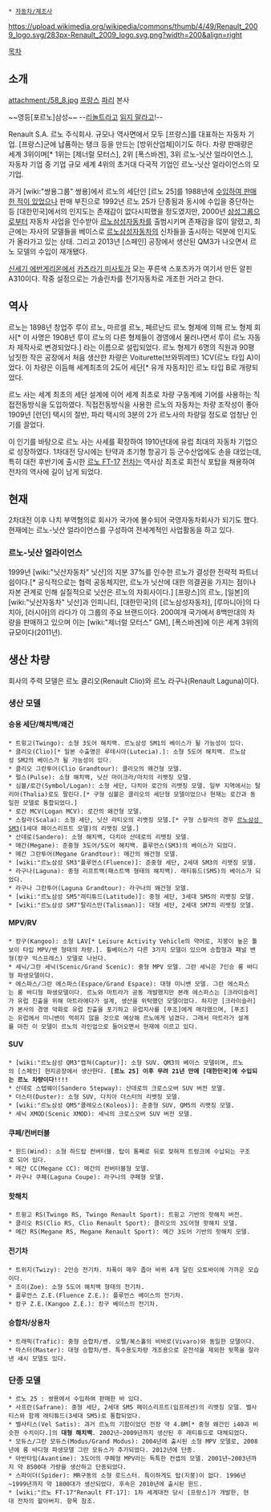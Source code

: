  * [[자동차/제조사]]

https://upload.wikimedia.org/wikipedia/commons/thumb/4/49/Renault_2009_logo.svg/283px-Renault_2009_logo.svg.png?width=200&align=right

[[목차]]

== 소개 ==
attachment:/58_8.jpg
[[프랑스]] [[파리]] 본사

~~영등[포르노]삼성~~
--[http://sunbrisbane.com/libr/libr.php?id=car_sale&page=15&sn1=on&divpage=1&sn=on&ss=off&sc=off&keyword=%C1%A4&select_arrange=name&desc=asc&no=16783 리놀트라고] [http://m.bobaedream.co.kr/board/bbs_view/truck/16638 읽지 말라고]!--

Renault S.A. 르노 주식회사. 규모나 역사면에서 모두 [프랑스]를 대표하는 자동차 기업. [프랑스]군에 납품하는 탱크 등을 만드는 [방위산업체]이기도 하다. 차량 판매량은 세계 3위이며[* 1위는 [제너럴 모터스], 2위 [폭스바겐], 3위 르노-닛산 얼라이언스.], 자동차 기업 중 기업 규모 세계 4위의 초거대 다국적 기업인 르노-닛산 얼라이언스의 모기업.

과거 [wiki:"쌍용그룹" 쌍용]에서 르노의 세단인 [르노 25]를 1988년에 [http://news.carlife.net/news/news_print.html?section=3&category=33&no=1431 수입하여 판매한 적이 있었으나] 판매 부진으로 1992년 르노 25가 단종됨과 동시에 수입을 중단하는 등 [대한민국]에서의 인지도는 존재감이 없다시피했을 정도였지만, 2000년 [[삼성그룹]]으로부터 자동차 사업을 인수받아 [[르노삼성자동차]]를 출범시키며 존재감을 많이 알렸고, 최근에는 자사의 모델들을 베이스로 [[르노삼성자동차]]의 신차들을 출시하는 덕분에 인지도가 올라가고 있는 상태. 그리고 2013년 [스페인] 공장에서 생산된 QM3가 나오면서 르노 모델의 수입이 재개됐다.

[[신세기 에반게리온]]에서 [[카츠라기 미사토]]가 모는 푸른색 스포츠카가 여기서 만든 알핀 A310이다. 작중 설정으로는 가솔린차를 전기자동차로 개조한 거라고 한다.

== 역사 ==
르노는 1898년 창업주 루이 르노, 마르셀 르노, 페르난드 르노 형제에 의해 르노 형제 회사[* 이 사명은 1908년 루이 르노의 다른 형제들이 경영에서 물러나면서 루이 르노 자동차 제작사로 변경되었다.] 라는 이름으로 설립되었다. 르노 형제가 6명의 직원과 90평 남짓한 작은 공장에서 처음 생산한 차량은 Voiturette(브와뛰레뜨) 1CV(르노 타입 A)이었다. 이 차량은 이듬해 세계최초의 2도어 세단[* 유개 자동차]인 르노 타입 B로 개량되었다.

르노 사는 세계 최초의 세단 설계에 이어 세계 최초로 차량 구동계에 기어를 사용하는 직접전동방식을 도입하였다. 직접전동방식을 사용한 르노의 자동차는 차량 조작성이 좋아 1909년 [런던] 택시의 절반, 파리 택시의 3분의 2가 르노사의 차량일 정도로 엄청난 인기를 끌었다.

이 인기를 바탕으로 르노 사는 사세를 확장하여 1910년대에 유럽 최대의 자동차 기업으로 성장하였다. 1차대전 당시에는 탄약과 초기형 항공기 등 군수산업에도 손을 대었는데, 특히 대전 후반기에 출시한 [[르노 FT-17]] [[전차]]는 역사상 최초로 회전식 포탑을 채용하여 전차의 역사에 길이 남게 되었다.

== 현재 ==
2차대전 이후 나치 부역혐의로 회사가 국가에 몰수되어 국영자동차회사가 되기도 했다. 현재에는 르노-닛산 얼라이언스를 구성하여 전세계적인 사업활동을 하고 있다.

=== 르노-닛산 얼라이언스 ===
1999년 [wiki:"닛산자동차" 닛산]의 지분 37%를 인수한 르노가 결성한 전략적 파트너쉽이다.[* 공식적으로는 협력 공동체지만, 르노가 닛산에 대한 의결권을 가지는 점이나 자본 관계로 인해 실질적으로 닛산은 르노의 자회사이다.]
[프랑스]의 르노, [일본]의 [wiki:"닛산자동차" 닛산]과 인피니티, [대한민국]의 [르노삼성자동차], [루마니아]의 다치아, [러시아]의 라다가 이 그룹의 주요 브랜드이다.
200여개 국가에서 8백만대의 차량을 판매하고 있으며 이는 [wiki:"제너럴 모터스" GM], [폭스바겐]에 이은 세계 3위의 규모이다(2011년).

== 생산 차량 ==
회사의 주력 모델은 르노 클리오(Renault Clio)와 르노 라구나(Renault Laguna)이다.

=== 생산 모델 ===
==== 승용 세단/해치백/왜건 ====
 * 트윙고(Twingo): 소형 3도어 해치백. 르노삼성 SM1의 베이스가 될 가능성이 있다.
 * 클리오(Clio)[* 일본 수출명은 루테시아(Lutecia).]: 소형 5도어 해치백. 르노삼성 SM2의 베이스가 될 가능성이 있다.
 * 클리오 그란투어(Clio Grandtour): 클리오의 왜건형 모델.
 * 펄스(Pulse): 소형 해치백, 닛산 마이크라/마치의 리뱃징 모델.
 * 심볼/로간(Symbol/Logan): 소형 세단, 다치아 로간의 리뱃징 모델. 일부 지역에서는 탈리아(Thalia)로도 팔린다.[* 구형 심볼은 클리오의 세단형 모델이었으나 현재는 로간과 동일한 모델로 통합되었다.]
 * 로간 MCV(Logan MCV): 로간의 왜건형 모델.
 * 스칼라(Scala): 소형 세단, 닛산 라티오의 리뱃징 모델.[* 구형 스칼라의 경우 [[르노삼성 SM3]](1세대 페이스리프트 모델)의 리뱃징 모델.]
 * 산데로(Sandero): 소형 해치백, 다치아 산데로의 리뱃징 모델.
 * 메간(Megane): 준중형 3도어/5도어 해치백. 플루언스(SM3)의 베이스가 되었다.
 * 메간 그란투어(Megane Grandtour): 메간의 왜건형 모델.
 * [wiki:"르노삼성 SM3"플루언스(Fluence)]: 준중형 세단, 2세대 SM3의 리뱃징 모델.
 * 라구나(Laguna): 중형 리프트백(패스트백 형태의 해치백). 래티튜드(SM5)의 베이스가 되었다.
 * 라구나 그란투어(Laguna Grandtour): 라구나의 왜건형 모델.
 * [wiki:"르노삼성 SM5"래티튜드(Latitude)]: 중형 세단, 3세대 SM5의 리뱃징 모델.
 * [wiki:"르노삼성 SM7"탈리스만(Talisman)]: 대형 세단, 2세대 SM7의 리뱃징 모델.

==== MPV/RV ====
 * 캉구(Kangoo): 소형 LAV[* Leisure Activity Vehicle의 약어로, 지붕이 높은 톨보이 타입 MPV/밴 형태의 차량.]. 휠베이스가 다른 3가지 모델이 있으며 승합형과 패널 밴형(캉구 익스프레스) 모델로 나뉜다.
 * 세닉/그란 세닉(Scenic/Grand Scenic): 중형 MPV 모델. 그란 세닉은 7인승 롱 바디형 파생모델이다.
 * 에스파스/그란 에스파스(Espace/Grand Espace): 대형 미니밴 모델. 그란 에스파스는 롱 바디형 파생모델이다. 르노와 마트라가 공동 개발했지만 본래 에스파스는 [크라이슬러]가 유럽 진출을 위해 마트라에다가 설계, 생산을 위탁했던 모델이었다. 하지만 [크라이슬러]가 본사의 경영 악화로 유럽 진출을 포기하고 유럽지사를 [푸조]에게 매각했으며, [푸조]는 유럽에서 미니밴이 먹히지 않을 것으로 예상해 르노에게 넘겼다. 그래서 마트라가 설계를 마친 이 모델이 르노의 라인업으로 들어오면서 현재에 이르고 있다.
==== SUV ====
 * [wiki:"르노삼성 QM3"캡쳐(Captur)]: 소형 SUV. QM3의 베이스 모델이며, 르노의 [스페인] 현지공장에서 생산한다. '''[르노 25] 이후 무려 21년 만에 [대한민국]에 수입되는 르노 차량이다!!!!'''
 * 산데로 스텝웨이(Sandero Stepway): 산데로의 크로스오버 SUV 버전 모델.
 * 더스터(Duster): 소형 SUV, 다치아 더스터의 리뱃징 모델.
 * [wiki:"르노삼성 QM5"콜레오스(Koleos)]: 준중형 SUV, QM5의 리뱃징 모델.
 * 세닉 XMOD(Scenic XMOD): 세닉의 크로스오버 SUV 버전 모델.
==== 쿠페/컨버터블 ====
 * 윈드(Wind): 소형 하드탑 컨버터블. 탑이 통째로 뒤로 젖혀져 트렁크에 수납되는 구조로 되어 있다.
 * 메간 CC(Megane CC): 메간의 컨버터블형 모델.
 * 라구나 쿠페(Laguna Coupe): 라구나의 쿠페형 모델.
==== 핫해치 ====
 * 트윙고 RS(Twingo RS, Twingo Renault Sport): 트윙고 기반의 핫해치 버전.
 * 클리오 RS(Clio RS, Clio Renault Sport): 클리오의 3도어형 핫해치 모델.
 * 메간 RS(Megane RS, Megane Renault Sport): 메간 3도어 기반의 핫해치 모델.
==== 전기차 ====
 * 트위지(Twizy): 2인승 전기차. 차폭이 매우 좁아 바퀴 4개 달린 오토바이에 가까운 모습이다.
 * 조이(Zoe): 소형 5도어 해치백 형태의 전기차.
 * 플루언스 Z.E.(Fluence Z.E.): 플루언스 베이스의 전기차.
 * 캉구 Z.E.(Kangoo Z.E.): 캉구 베이스의 전기차.
==== 승합차/상용차 ====
 * 트래픽(Trafic): 중형 승합차/밴. 오펠/복스홀의 비바로(Vivaro)와 동일한 모델이다.
 * 마스터(Master): 대형 승합차/밴. 특수용도차량 개조용으로 운전석을 제외한 뒷쪽을 잘라낸 섀시 모델도 있다.

=== 단종 모델 ===
 * 르노 25 : 쌍용에서 수입하여 판매한 바 있다.
 * 사프란(Safrane): 중형 세단, 2세대 SM5 페이스리프트(임프레션)의 리뱃징 모델. 벨사티스와 함께 래티튜드(3세대 SM5)로 통합되었다.
 * 벨사티스(Vel Satis): 과거 르노의 기함이었던 전장 약 4.8M[* 중형 왜건인 i40과 비슷한 수치이다.]의 '''대형 해치백'''. 2002년~2009년까지 생산된 후 래티튜드로 대체되었다.
 * 모듀스/그란 모듀스(Modus/Grand Modus): 2004년에 출시된 소형 MPV 모델로, 2008년에 롱 바디형 파생모델 그란 모듀스가 추가되었다. 2012년에 단종.
 * 아반타임(Avantime): 3도어의 쿠페형 MPV라는 독특한 컨셉의 모델. 2001년~2003년까지 약 8500대 가량을 생산하고 단종되었다.
 * 스파이더(Spider): MR구동의 소형 로드스터. 특이하게도 탑(지붕)이 없다. 1996년~1999년까지 약 1800대가 생산되었다. 후속은 2010년에 출시된 윈드.
 * [wiki:"르노 FT-17"Renault FT-17]: 1차 세계대전 당시 [프랑스]가 개발한, 현대 전차의 할아버지. 항목 참조.
